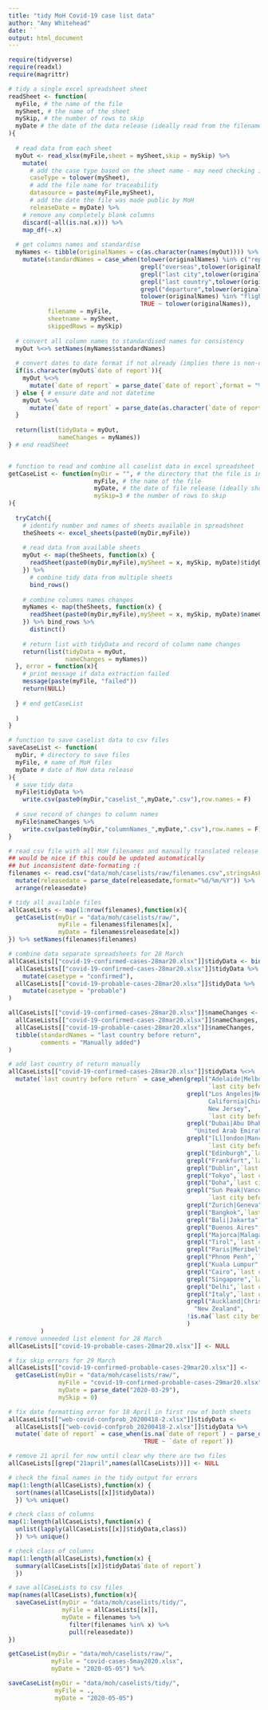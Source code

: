 ```yaml
---
title: "tidy MoH Covid-19 case list data"
author: "Amy Whitehead"
date: ``
output: html_document
---
```



```r
require(tidyverse)
require(readxl)
require(magrittr)
```


```r
# tidy a single excel spreadsheet sheet
readSheet <- function(
  myFile, # the name of the file
  mySheet, # the name of the sheet
  mySkip, # the number of rows to skip
  myDate # the date of the data release (ideally read from the filename)
){
  
  # read data from each sheet
  myOut <- read_xlsx(myFile,sheet = mySheet,skip = mySkip) %>% 
    mutate(
      # add the case type based on the sheet name - may need checking if MoH naming goes rogue
      caseType = tolower(mySheet),
      # add the file name for traceability
      datasource = paste(myFile,mySheet),
      # add the date the file was made public by MoH
      releaseDate = myDate) %>% 
    # remove any completely blank columns
    discard(~all(is.na(.x))) %>%
    map_df(~.x)
  
  # get columns names and standardise
  myNames <- tibble(originalNames = c(as.character(names(myOut)))) %>% 
    mutate(standardNames = case_when(tolower(originalNames) %in% c("report date","reportdate") ~ "date of report",
                                     grepl("overseas",tolower(originalNames)) ~ "international travel",
                                     grepl("last city",tolower(originalNames)) ~ "last city before return",
                                     grepl("last country",tolower(originalNames)) ~ "last country before return",
                                     grepl("departure",tolower(originalNames)) ~ "flight departure date",
                                     tolower(originalNames) %in% "flight no" ~ "flight number",
                                     TRUE ~ tolower(originalNames)),
           filename = myFile,
           sheetname = mySheet,
           skippedRows = mySkip) 
  
  # convert all column names to standardised names for consistency
  myOut %<>% setNames(myNames$standardNames) 
  
  # convert dates to date format if not already (implies there is non-date info in column)
  if(is.character(myOut$`date of report`)){
    myOut %<>% 
      mutate(`date of report` = parse_date(`date of report`,format = "%d/%m/%Y"))
  } else { # ensure date and not datetime
    myOut %<>% 
      mutate(`date of report` = parse_date(as.character(`date of report`)))
  }
  
  return(list(tidyData = myOut,
              nameChanges = myNames))
} # end readSheet


# function to read and combine all caselist data in excel spreadsheet
getCaseList <- function(myDir = "", # the directory that the file is in
                        myFile, # the name of the file
                        myDate, # the date of file release (ideally should be read from filename)
                        mySkip=3 # the number of rows to skip
){
  
  tryCatch({
    # identify number and names of sheets available in spreadsheet
    theSheets <- excel_sheets(paste0(myDir,myFile))
    
    # read data from available sheets
    myOut <- map(theSheets, function(x) {
      readSheet(paste0(myDir,myFile),mySheet = x, mySkip, myDate)$tidyData
    }) %>% 
      # combine tidy data from multiple sheets
      bind_rows() 
    
    # combine columns names changes
    myNames <- map(theSheets, function(x) {
      readSheet(paste0(myDir,myFile),mySheet = x, mySkip, myDate)$nameChanges
    }) %>% bind_rows %>% 
      distinct()
    
    # return list with tidyData and record of column name changes
    return(list(tidyData = myOut,
                nameChanges = myNames))
  }, error = function(x){
    # print message if data extraction failed
    message(paste(myFile, "failed"))
    return(NULL)
    
  } # end getCaseList
  
  )
}

# function to save caselist data to csv files
saveCaseList <- function(
  myDir, # directory to save files
  myFile, # name of MoH files
  myDate # date of MoH data release
){
  # save tidy data
  myFile$tidyData %>% 
    write.csv(paste0(myDir,"caselist_",myDate,".csv"),row.names = F)
  
  # save record of changes to column names
  myFile$nameChanges %>% 
    write.csv(paste0(myDir,"columnNames_",myDate,".csv"),row.names = F)
}

```

```r

# read csv file with all MoH filenames and manually translated release dates
## would be nice if this could be updated automatically 
## but inconsistent date-formating :(
filenames <- read.csv("data/moh/caselists/raw/filenames.csv",stringsAsFactors = F) %>% 
  mutate(releasedate = parse_date(releasedate,format="%d/%m/%Y")) %>% 
  arrange(releasedate)

# tidy all available files
allCaseLists <- map(1:nrow(filenames),function(x){
  getCaseList(myDir = "data/moh/caselists/raw/",
              myFile = filenames$filenames[x],
              myDate = filenames$releasedate[x])
}) %>% setNames(filenames$filenames)

# combine data separate spreadsheets for 28 March 
allCaseLists[["covid-19-confirmed-cases-28mar20.xlsx"]]$tidyData <- bind_rows(
  allCaseLists[["covid-19-confirmed-cases-28mar20.xlsx"]]$tidyData %>% 
    mutate(casetype = "confirmed"),
  allCaseLists[["covid-19-probable-cases-28mar20.xlsx"]]$tidyData %>% 
    mutate(casetype = "probable")
)

allCaseLists[["covid-19-confirmed-cases-28mar20.xlsx"]]$nameChanges <- bind_rows(
  allCaseLists[["covid-19-confirmed-cases-28mar20.xlsx"]]$nameChanges,
  allCaseLists[["covid-19-probable-cases-28mar20.xlsx"]]$nameChanges,
  tibble(standardNames = "last country before return",
         comments = "Manually added")
)

# add last country of return manually
allCaseLists[["covid-19-confirmed-cases-28mar20.xlsx"]]$tidyData %<>% 
  mutate(`last country before return` = case_when(grepl("Adelaide|Melbourne|Perth|Sydney|Brisbane|Gold Coast",
                                                        `last city before return`) ~ "Australia",
                                                  grepl("Los Angeles|New York|Houston|Colorado|Atlanta|Seattle|
                                                        California|Chicago|Orlando|San Diego|San Francisco|Hawai'i|
                                                        New Jersey",
                                                        `last city before return`) ~ "United States of America",
                                                  grepl("Dubai|Abu Dhabi",`last city before return`) ~ 
                                                    "United Arab Emirates",
                                                  grepl("[Ll]ondon|Manchester|Southampton|Preston",
                                                        `last city before return`) ~ "England",
                                                  grepl("Edinburgh",`last city before return`) ~ "Scotland",
                                                  grepl("Frankfurt",`last city before return`) ~ "Germany",
                                                  grepl("Dublin",`last city before return`) ~ "Ireland",
                                                  grepl("Tokyo",`last city before return`) ~ "Japan",
                                                  grepl("Doha",`last city before return`) ~ "Qatar",
                                                  grepl("Sun Peak|Vancouver|British Columbia",
                                                        `last city before return`) ~ "Canada",
                                                  grepl("Zurich|Geneva",`last city before return`) ~ "Switzerland",
                                                  grepl("Bangkok",`last city before return`) ~ "Thailand",
                                                  grepl("Bali|Jakarta",`last city before return`) ~ "Indonesia",
                                                  grepl("Buenos Aires",`last city before return`) ~ "Argentina",
                                                  grepl("Majorca|Malaga|Madrid",`last city before return`) ~ "Spain",
                                                  grepl("Tirol",`last city before return`) ~ "Austria",
                                                  grepl("Paris|Meribel",`last city before return`) ~ "France",
                                                  grepl("Phnom Penh",`last city before return`) ~ "Cambodia",
                                                  grepl("Kuala Lumpur",`last city before return`) ~ "Malaysia",
                                                  grepl("Cairo",`last city before return`) ~ "Egypt",
                                                  grepl("Singapore",`last city before return`) ~ "Singapore",
                                                  grepl("Delhi",`last city before return`) ~ "India",
                                                  grepl("Italy",`last city before return`) ~ "Italy",
                                                  grepl("Auckland|Christchurch",`last city before return`) ~ 
                                                    "New Zealand",
                                                  !is.na(`last city before return`) ~ "Unknown country"
                                                  )
         )
# remove unneeded list element for 28 March
allCaseLists[["covid-19-probable-cases-28mar20.xlsx"]] <- NULL

# fix skip errors for 29 March
allCaseLists[["covid-19-confirmed-probable-cases-29mar20.xlsx"]] <- 
  getCaseList(myDir = "data/moh/caselists/raw/",
              myFile = "covid-19-confirmed-probable-cases-29mar20.xlsx",
              myDate = parse_date("2020-03-29"),
              mySkip = 0)

# fix date formatting error for 18 April in first row of both sheets
allCaseLists[["web-covid-confprob_20200418-2.xlsx"]]$tidyData <-
  allCaseLists[["web-covid-confprob_20200418-2.xlsx"]]$tidyData %>% 
  mutate(`date of report` = case_when(is.na(`date of report`) ~ parse_date("2020-04-18"),
                                      TRUE ~ `date of report`))

# remove 21 april for now until clear why there are two files
allCaseLists[[grep("21april",names(allCaseLists))]] <- NULL

# check the final names in the tidy output for errors
map(1:length(allCaseLists),function(x) {
  sort(names(allCaseLists[[x]]$tidyData))
  }) %>% unique()

# check class of columns
map(1:length(allCaseLists),function(x) {
  unlist(lapply(allCaseLists[[x]]$tidyData,class))
  }) %>% unique()

# check class of columns
map(1:length(allCaseLists),function(x) {
  summary(allCaseLists[[x]]$tidyData$`date of report`)
  }) 

# save allCaseLists to csv files
map(names(allCaseLists),function(x){
  saveCaseList(myDir = "data/moh/caselists/tidy/",
               myFile = allCaseLists[[x]], 
               myDate = filenames %>% 
                 filter(filenames %in% x) %>% 
                 pull(releasedate))
})

```

```r

getCaseList(myDir = "data/moh/caselists/raw/",
            myFile = "covid-cases-5may2020.xlsx",
            myDate = "2020-05-05") %>% 

saveCaseList(myDir = "data/moh/caselists/tidy/",
             myFile = ., 
             myDate = "2020-05-05") 

```

